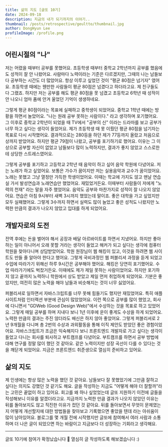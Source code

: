 ```yaml
---
title: 삶의 지도 [글또 10기]
date: 2024-09-18
description: 지금의 내가 되기까지의 이야기..
thumbnail: /posts/retrospective/geultto/thumbnail.jpg
author: DongHyun Lee
profileImage: /profile.png
---
```


## 어린시절의 "나"

저는 어렸을 때부터 공부를 못했어요. 초등학생 때부터 중학교 2학년까지 공부를 했음에도 성적이 잘 안 나왔어요. 사람마다 노력이라는 기준은 다르겠지만, 그때의 나는 남들보다 공부하는 시간도 더 많았어요. 항상 이루고 싶었던 것이 "평균 80점은 넘기자" 였어요. 초등학생 때에는 웬만한 사람들이 평균 80점은 넘겼다고 하더라고요. 제 친구들도 다 그랬죠. 하지만 저는 공부를 해도 평균 80점을 못 넘겼고 초등학교 6학년 때 성적이 안 나오니 엄마 품에 안겨 울었던 기억이 생생하네요.

그렇게 평균 80점이라는 목표에 실패하고 중학생이 되었어요. 중학교 1학년 때에는 방황을 하면서 놀았어요. "나는 원래 공부 못하는 사람이다." 라고 생각하며 포기했어요. 그 이후로 중학교 2학년이 되었을 때 TV에서 "공부의 신" 이라는 드라마를 보고 공부가 너무 하고 싶다는 생각이 들었어요. 제가 초등학생 때 못 이뤘던 평균 80점을 넘기자는 목표로 다시 시작했어요. 결과적으로는 280등을 하던 제가 77등까지 올랐고 처음으로 상까지 받았어요. 하지만 평균 79점이 나왔고, 공부를 포기하기로 했어요. 이유는 그 이상으로 공부할 자신이 없었고 남들보다 많이 노력하지만, 결과가 좋지 않았고 스스로한테 상당한 스트레스였어요.

그렇게 공부를 포기하고 고등학교 2학년 때 음악이 하고 싶어 음악 학원에 다녔어요. 저는 노래가 하고 싶었어요. 보통은 가수가 꿈이지만 저는 실용음악과 교수가 꿈이었어요. 노래는 못했고 그냥 열정만 가득한 학생이었어요. 이때는 학교에 가지도 않고 맨날 연습실 가서 발성연습과 노래연습만 했었어요. 재밌었거든요. 이때부터 사람들이 저에게 "노력의 천재" 라는 말을 자주 했었어요. 음악도 공부와 마찬가지로 성적이 잘 나오지 않았어요. 연습은 아침 9시부터 새벽 3시까지 했었는데 말이죠. 좋은 대학을 가고 싶었지만 모두 실패했어요. 그렇게 3수까지 하면서 실력도 많이 늘었고 좋은 성적도 나왔지만 노력한 만큼의 결과가 나오지 않았고 입대를 하게 되었어요.

## 개발자로의 도전

전역 후에는 돈을 벌어야 해서 공장과 배달 아르바이트를 하면서 지냈어요. 하지만 좋아하는 일이 아니어서 오래 못할 거라는 생각이 들었고 해커가 되고 싶다는 생각에 컴퓨터 학원을 찾아다니며 상담받았어요. 학원 원장님이 웹 해킹이 있고, 이것을 하려면 웹 사이트도 만들 줄 알아야 한다고 했어요. 그렇게 국비과정인 웹 퍼블리셔 과정을 듣게 되었고 수업에 따라가기 위해선 하루 9시간은 공부해야 했어요. 해킹은 당연히 포기했어요. 수업 따라가기에도 벅찼거든요. 이때에도 제가 제일 못하는 사람이었어요. 하지만 포기하지 않고 끝까지 노력하니 학원에서 상도 받았고 제일 먼저 취업하게 되었어요. 기분은 좋았지만, 여전히 많은 노력을 해야 남들과 비슷해지는 것이 너무 싫었어요.

퍼블리셔로 일하면서 자바스크립트를 너무 못해 힘들기도 했지만 재밌었어요. 특히 애플 사이트처럼 인터랙션 부분에 관심이 많았었어요. 이런 쪽으로 공부를 많이 했었고, 회사에 다니면서 "GDWeb (Good Design Web)"에서 수상하는 것을 목표로 하고 있었어요. 그렇게 매일 공부를 하며 지내다 보니 1년 이후에 운이 좋게도 수상을 하게 되었어요. 노력한 만큼의 결과는 주진 않더라도 배신은 하지 않아 좋았어요. 그렇게 퍼블리셔로 2년 9개월을 다니며 총 2번의 수상과 과외활동을 통해 이직 제안도 받았던 좋은 경험이었어요. 자바스크립트가 조금은 익숙해지다 보니 프론트엔드 개발자로 가고 싶다는 생각이 들었고 다니는 회사를 퇴사하고 부트캠프를 다녔어요. 부트캠프를 하면서 공부 방법에 대해 연구를 정말 많이 했던 것 같아요. 같은 노력이지만 성장 곡선이 다를 수 있다는 것을 깨닫게 되었어요. 지금은 프론트엔드 취준생으로 열심히 준비하고 있어요.

## 삶의 지도

제 인생에는 항상 많은 노력을 했던 것 같아요. 남들보다 잘 못했었기에 그만큼 잘하고 싶다는 의지도 강했던 것 같기도 해요. 글을 작성하는 지금도 "어떻게 해야 더 잘할까"라는 고민은 끝없이 하고 있어요. 회고를 왜 하나 싶었었는데 글또 지원하기 이전에 글들을 작성해보니 이유를 알겠더라고요. 지금까지 노력한 만큼 결과가 나오지 않았던 이유는 뒤를 돌아보지도 않고 직진한 이유가 컸던 것 같아요. 뒤를 돌아보면서 무엇이 문제였는지 어떻게 개선할지에 대한 방법들을 찾아보고 기록했으면 좋았을 텐데 라는 아쉬움이 많이 남아있어요. 블로그를 몇 개월 전에 시작했지만 글또에 참여해서 여러 사람과 소통하며 더 나은 글이 되었으면 하는 바람이고 지금보다 더 성장하는 기회라고 생각해요.

---

글또 10기에 참여가 확정났습니다 🎉 열심히 글 작성하도록 해보겠습니다 :)
